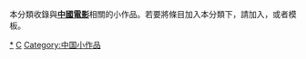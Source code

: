 {{hiddencat}}
本分類收錄與'''[[中國電影|中國電影]]'''相關的小作品。若要將條目加入本分類下，請加入'''{{tl|Chinese film-stub}}'''，或者'''{{tl|中國電影小作品}}'''模板。
[[Category:中國電影|*]]
[[Category:電影小作品|C]]
[[Category:中国小作品|Category:中国小作品]]